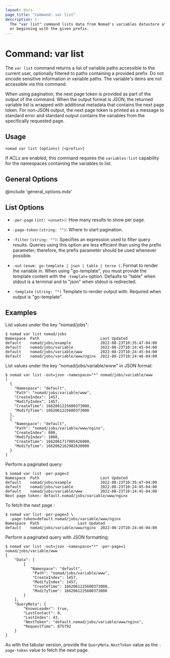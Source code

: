 ```yaml
---
layout: docs
page_title: "Command: var list"
description: |-
  The "var list" command lists data from Nomad's variables datastore at
  or beginning with the given prefix.
---
```


# Command: var list

The `var list` command returns a list of variable paths accessible to the
current user, optionally filtered to paths containing a provided prefix. Do not
encode sensitive information in variable paths. The variable's items are not
accessible via this command.

When using pagination, the next page token is provided as part of the output of
the command. When the output format is JSON, the returned variable list is
wrapped with additional metadata that contains the next page token. For non-JSON
output, the next page token is printed as a message to standard error and
standard output contains the variables from the specifically requested page.


## Usage

```plaintext
nomad var list [options] [<prefix>]
```

If ACLs are enabled, this command requires the `variables:list` capability for
the namespaces containing the variables to list.

## General Options

@include 'general_options.mdx'

## List Options

- `-per-page` `(int: <unset>)`: How many results to show per page.

- `-page-token` `(string: "")`: Where to start pagination.

- `-filter` `(string: "")`: Specifies an expression used to filter query
  results. Queries using this option are less efficient than using the prefix
  parameter; therefore, the prefix parameter should be used whenever possible.

- `-out` `(enum: go-template | json | table | terse )`: Format to render the
  variable in. When using "go-template", you must provide the template content
  with the `-template` option. Defaults to "table" when stdout is a terminal and
  to "json" when stdout is redirected.

- `-template` `(string: "")` Template to render output with. Required when
  output is "go-template".

## Examples

List values under the key "nomad/jobs":

```shell-session
$ nomad var list nomad/jobs
Namespace  Path                           Last Updated
default    nomad/jobs/example             2022-08-23T10:35:47-04:00
default    nomad/jobs/variable            2022-08-23T10:24:45-04:00
default    nomad/jobs/variable/www        2022-08-23T10:24:45-04:00
default    nomad/jobs/variable/www/nginx  2022-08-23T10:24:46-04:00
```

List values under the key "nomad/jobs/variable/www" in JSON format:

```shell-session
$ nomad var list -out=json -namespace="*" nomad/jobs/variable/www
[
  {
    "Namespace": "default",
    "Path": "nomad/jobs/variable/www",
    "CreateIndex": 1457,
    "ModifyIndex": 1457,
    "CreateTime": 1662061225600373000,
    "ModifyTime": 1662061225600373000
  },
  {
    "Namespace": "default",
    "Path": "nomad/jobs/variable/www/nginx",
    "CreateIndex": 800,
    "ModifyIndex": 1000,
    "CreateTime": 1662061717905426000,
    "ModifyTime": 1662062162982630000
  }
]
```

Perform a paginated query:

```shell-session
$ nomad var list -per-page=3
Namespace  Path                           Last Updated
default    nomad/jobs/example             2022-08-23T10:35:47-04:00
default    nomad/jobs/variable            2022-08-23T10:24:45-04:00
default    nomad/jobs/variable/www        2022-08-23T10:24:45-04:00
Next page token: default.nomad/jobs/variable/www/nginx
```

To fetch the next page :

```shell-session
$ nomad var list -per-page=3 \
  -page-token=default.nomad/jobs/variable/www/nginx
Namespace  Path                 Last Updated
default    nomad/jobs/variable/www/nginx  2022-08-23T10:24:46-04:00
```

Perform a paginated query with JSON formatting:

```shell-session
$ nomad var list -out=json -namespace="*" -per-page=1 nomad/jobs/variable/www
{
    "Data": [
        {
           "Namespace": "default",
            "Path": "nomad/jobs/variable/www",
            "CreateIndex": 1457,
            "ModifyIndex": 1457,
            "CreateTime": 1662061225600373000,
            "ModifyTime": 1662061225600373000
        }
    ],
    "QueryMeta": {
        "KnownLeader": true,
        "LastContact": 0,
        "LastIndex": 43,
        "NextToken": "default.nomad/jobs/variable/www/nginx",
        "RequestTime": 875792
    }
}
```

As with the tabular version, provide the `QueryMeta.NextToken` value as the
`-page-token` value to fetch the next page.
